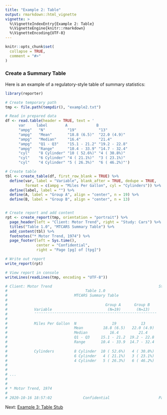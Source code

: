 ```yaml
---
title: "Example 2: Table"
output: rmarkdown::html_vignette
vignette: >
  %\VignetteIndexEntry{Example 2: Table}
  %\VignetteEngine{knitr::rmarkdown}
  %\VignetteEncoding{UTF-8}
---
```


```r
knitr::opts_chunk$set(
  collapse = TRUE,
  comment = "#>"
)
```

### Create a Summary Table

Here is an example of a regulatory-style table of summary statistics:

```r
library(reporter)

# Create temporary path
tmp <- file.path(tempdir(), "example2.txt")

# Read in prepared data
df <- read.table(header = TRUE, text = '
      var     label        A             B          
      "ampg"   "N"          "19"          "13"         
      "ampg"   "Mean"       "18.8 (6.5)"  "22.0 (4.9)" 
      "ampg"   "Median"     "16.4"        "21.4"       
      "ampg"   "Q1 - Q3"    "15.1 - 21.2" "19.2 - 22.8"
      "ampg"   "Range"      "10.4 - 33.9" "14.7 - 32.4"
      "cyl"    "8 Cylinder" "10 ( 52.6%)" "4 ( 30.8%)" 
      "cyl"    "6 Cylinder" "4 ( 21.1%)"  "3 ( 23.1%)" 
      "cyl"    "4 Cylinder" "5 ( 26.3%)"  "6 ( 46.2%)"')

# Create table
tbl <- create_table(df, first_row_blank = TRUE) %>% 
  define(var, label = "Variable", blank_after = TRUE, dedupe = TRUE,
         format = c(ampg = "Miles Per Gallon", cyl = "Cylinders")) %>% 
  define(label, label = "") %>% 
  define(A, label = "Group A", align = "center", n = 19) %>% 
  define(B, label = "Group B", align = "center", n = 13)


# Create report and add content
rpt <- create_report(tmp, orientation = "portrait") %>% 
  page_header(left = "Client: Motor Trend", right = "Study: Cars") %>% 
  titles("Table 1.0", "MTCARS Summary Table") %>% 
  add_content(tbl) %>% 
  footnotes("* Motor Trend, 1974") %>%
  page_footer(left = Sys.time(), 
              center = "Confidential", 
              right = "Page [pg] of [tpg]")

# Write out report
write_report(rpt)

# View report in console
writeLines(readLines(tmp, encoding = "UTF-8"))

# Client: Motor Trend                                                Study: Cars
#                                   Table 1.0
#                              MTCARS Summary Table
# 
#                                            Group A      Group B
#            Variable                         (N=19)       (N=13)
#            ¯¯¯¯¯¯¯¯¯¯¯¯¯¯¯¯¯¯¯¯¯¯¯¯¯¯¯¯¯¯¯¯¯¯¯¯¯¯¯¯¯¯¯¯¯¯¯¯¯¯¯¯¯¯¯
# 
#            Miles Per Gallon  N                19           13
#                              Mean         18.8 (6.5)   22.0 (4.9)
#                              Median          16.4         21.4
#                              Q1 - Q3     15.1 - 21.2  19.2 - 22.8
#                              Range       10.4 - 33.9  14.7 - 32.4
# 
#            Cylinders         8 Cylinder  10 ( 52.6%)   4 ( 30.8%)
#                              6 Cylinder   4 ( 21.1%)   3 ( 23.1%)
#                              4 Cylinder   5 ( 26.3%)   6 ( 46.2%)
# 
# 
# ...
# 
# 
# * Motor Trend, 1974
# 
# 2020-10-16 18:57:02              Confidential                      Page 1 of 1

```

Next: [Example 3: Table Stub](reporter-stub.html)
